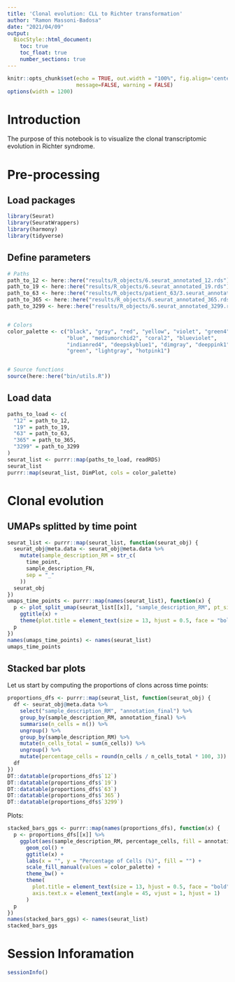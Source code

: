 ```yaml
---
title: 'Clonal evolution: CLL to Richter transformation'
author: "Ramon Massoni-Badosa"
date: "2021/04/09"
output: 
  BiocStyle::html_document:
    toc: true
    toc_float: true
    number_sections: true
---
```


```r
knitr::opts_chunk$set(echo = TRUE, out.width = "100%", fig.align='center', 
                      message=FALSE, warning = FALSE)
options(width = 1200)
```


# Introduction

The purpose of this notebook is to visualize the clonal transcriptomic evolution in Richter syndrome.


# Pre-processing

## Load packages

```r
library(Seurat)
library(SeuratWrappers)
library(harmony)
library(tidyverse)
```


## Define parameters

```r
# Paths
path_to_12 <- here::here("results/R_objects/6.seurat_annotated_12.rds")
path_to_19 <- here::here("results/R_objects/6.seurat_annotated_19.rds")
path_to_63 <- here::here("results/R_objects/patient_63/3.seurat_annotated.rds")
path_to_365 <- here::here("results/R_objects/6.seurat_annotated_365.rds")
path_to_3299 <- here::here("results/R_objects/6.seurat_annotated_3299.rds")


# Colors
color_palette <- c("black", "gray", "red", "yellow", "violet", "green4",
                   "blue", "mediumorchid2", "coral2", "blueviolet",
                   "indianred4", "deepskyblue1", "dimgray", "deeppink1",
                   "green", "lightgray", "hotpink1")


# Source functions
source(here::here("bin/utils.R"))
```


## Load data

```r
paths_to_load <- c(
  "12" = path_to_12,
  "19" = path_to_19,
  "63" = path_to_63,
  "365" = path_to_365,
  "3299" = path_to_3299
)
seurat_list <- purrr::map(paths_to_load, readRDS)
seurat_list
purrr::map(seurat_list, DimPlot, cols = color_palette)
```


# Clonal evolution

## UMAPs splitted by time point

```r
seurat_list <- purrr::map(seurat_list, function(seurat_obj) {
  seurat_obj@meta.data <- seurat_obj@meta.data %>%
    mutate(sample_description_RM = str_c(
      time_point,
      sample_description_FN,
      sep = "_"
    ))
  seurat_obj
})
umaps_time_points <- purrr::map(names(seurat_list), function(x) {
  p <- plot_split_umap(seurat_list[[x]], "sample_description_RM", pt_size = 0.5) +
    ggtitle(x) +
    theme(plot.title = element_text(size = 13, hjust = 0.5, face = "bold"))
  p
})
names(umaps_time_points) <- names(seurat_list)
umaps_time_points
```


## Stacked bar plots

Let us start by computing the proportions of clons across time points:

```r
proportions_dfs <- purrr::map(seurat_list, function(seurat_obj) {
  df <- seurat_obj@meta.data %>%
    select("sample_description_RM", "annotation_final") %>%
    group_by(sample_description_RM, annotation_final) %>%
    summarise(n_cells = n()) %>%
    ungroup() %>%
    group_by(sample_description_RM) %>%
    mutate(n_cells_total = sum(n_cells)) %>%
    ungroup() %>%
    mutate(percentage_cells = round(n_cells / n_cells_total * 100, 3))
  df
})
DT::datatable(proportions_dfs$`12`)
DT::datatable(proportions_dfs$`19`)
DT::datatable(proportions_dfs$`63`)
DT::datatable(proportions_dfs$`365`)
DT::datatable(proportions_dfs$`3299`)
```

Plots:

```r
stacked_bars_ggs <- purrr::map(names(proportions_dfs), function(x) {
  p <- proportions_dfs[[x]] %>%
    ggplot(aes(sample_description_RM, percentage_cells, fill = annotation_final)) +
      geom_col() +
      ggtitle(x) +
      labs(x = "", y = "Percentage of Cells (%)", fill = "") + 
      scale_fill_manual(values = color_palette) +
      theme_bw() +
      theme(
        plot.title = element_text(size = 13, hjust = 0.5, face = "bold"),
        axis.text.x = element_text(angle = 45, vjust = 1, hjust = 1)
      )
  p
})
names(stacked_bars_ggs) <- names(seurat_list)
stacked_bars_ggs
```



# Session Inforamation

```r
sessionInfo()
```

